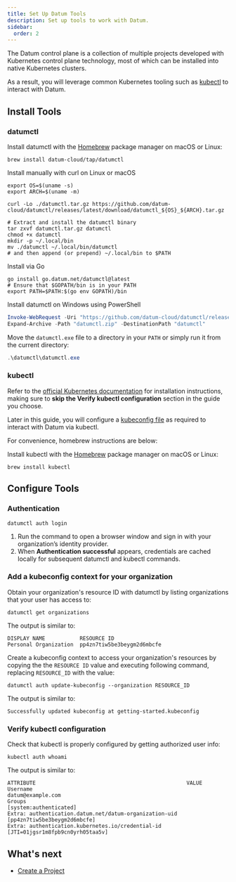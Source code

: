 ```yaml
---
title: Set Up Datum Tools
description: Set up tools to work with Datum.
sidebar:
  order: 2
---
```



The Datum control plane is a collection of multiple projects developed with
Kubernetes control plane technology, most of which can be installed into native
Kubernetes clusters.

As a result, you will leverage common Kubernetes tooling such as [kubectl][kubectl]
to interact with Datum.

## Install Tools

### datumctl

<Tabs>
  <TabItem label="Brew">

Install datumctl with the [Homebrew](https://brew.sh/) package manager on macOS or Linux:

  ```shell
  brew install datum-cloud/tap/datumctl
  ```

  </TabItem>
  <TabItem label="Curl">
Install manually with curl on Linux or macOS

```shell
export OS=$(uname -s)
export ARCH=$(uname -m)

curl -Lo ./datumctl.tar.gz https://github.com/datum-cloud/datumctl/releases/latest/download/datumctl_${OS}_${ARCH}.tar.gz

# Extract and install the datumctl binary
tar zxvf datumctl.tar.gz datumctl
chmod +x datumctl
mkdir -p ~/.local/bin
mv ./datumctl ~/.local/bin/datumctl
# and then append (or prepend) ~/.local/bin to $PATH
```

  </TabItem>
  <TabItem label="Go">

Install via Go

```shell
go install go.datum.net/datumctl@latest
# Ensure that $GOPATH/bin is in your PATH
export PATH=$PATH:$(go env GOPATH)/bin
  ```

  </TabItem>
  <TabItem label="Windows Powershell">

Install datumctl on Windows using PowerShell

  ```powershell
  Invoke-WebRequest -Uri "https://github.com/datum-cloud/datumctl/releases/latest/download/datumctl_Windows_x86_64.zip"  -OutFile "datumctl.zip"
  Expand-Archive -Path "datumctl.zip" -DestinationPath "datumctl"
  ```

  Move the `datumctl.exe` file to a directory in your `PATH` or simply run it from the current directory:

  ```powershell
  .\datumctl\datumctl.exe
  ```

  </TabItem>
</Tabs>

### kubectl

Refer to the [official Kubernetes documentation][kubectl-task] for installation
instructions, making sure to **skip the Verify kubectl configuration** section in
the guide you choose.

Later in this guide, you will configure a [kubeconfig file](https://kubernetes.io/docs/concepts/configuration/organize-cluster-access-kubeconfig/)
as required to interact with Datum via kubectl.

[kubectl]: https://kubernetes.io/docs/reference/kubectl/kubectl/
[kubectl-task]: https://kubernetes.io/docs/tasks/tools/#kubectl

For convenience, homebrew instructions are below:

<Tabs>
  <TabItem label="Brew">

Install kubectl with the [Homebrew](https://brew.sh/) package manager on macOS or Linux:

  ```shell
  brew install kubectl
  ```

  </TabItem>
</Tabs>

## Configure Tools

### Authentication

```shell
datumctl auth login
```

1. Run the command to open a browser window and sign in with your organization’s identity provider.
2. When **Authentication successful** appears, credentials are cached locally for subsequent datumctl and kubectl commands.

### Add a kubeconfig context for your organization

Obtain your organization's resource ID with datumctl by listing organizations
that your user has access to:

```shell
datumctl get organizations
```

The output is similar to:

```shell
DISPLAY NAME           RESOURCE ID
Personal Organization  pp4zn7tiw5be3beygm2d6mbcfe
```

Create a kubeconfig context to access your organization's resources by copying
the the `RESOURCE ID` value and executing following command, replacing
`RESOURCE_ID` with the value:

```shell
datumctl auth update-kubeconfig --organization RESOURCE_ID
```

The output is similar to:

```shell
Successfully updated kubeconfig at getting-started.kubeconfig
```

### Verify kubectl configuration

Check that kubectl is properly configured by getting authorized user info:

```shell
kubectl auth whoami
```

The output is similar to:

```shell
ATTRIBUTE                                                VALUE
Username                                                 datum@example.com
Groups                                                   [system:authenticated]
Extra: authentication.datum.net/datum-organization-uid   [pp4zn7tiw5be3beygm2d6mbcfe]
Extra: authentication.kubernetes.io/credential-id        [JTI=01jgsr1m8fpb9cn0yrh05taa5v]
```

## What's next

- [Create a Project](/docs/tasks/create-project/)
